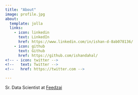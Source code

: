 ```yaml
---
title: "About"
image: profile.jpg
about:
  template: jolla
  links:
    - icon: linkedin
      text: LinkedIn
      href: https://www.linkedin.com/in/ishan-d-8ab078136/
    - icon: github
      text: Github
      href: https://github.com/ishandahal/
<!-- - icon: twitter -->
<!--   text: Twitter -->
<!--   href: https://twitter.com -->

---
```


Sr. Data Scientist at [Feedzai](https://feedzai.com)
